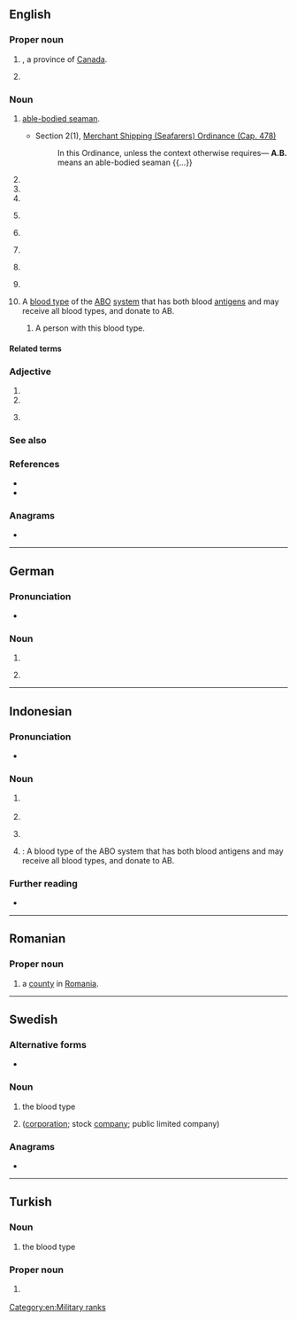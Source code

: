 {{also/ab}}
==English==
{{wikipedia}}

===Proper noun===
{{en-proper noun}}

# {{abbreviation of|en|Alberta|nodot=1}}, a province of [[Canada]].
#: {{coordinate terms|en|BC|MB|NB|NL|NS|NT|NU|ON|PE|QC|SK|YT}}
# {{initialism of|en|{{w|lang=en|Artium baccalaureus|'''Artium baccalaureus'''}}}}

===Noun===
{{en-noun|~}}

# {{initialism of|en|able seaman||dot=;}} [[able-bodied seaman]].
#* Section 2(1), [https://www.elegislation.gov.hk/hk/cap478 Merchant Shipping (Seafarers) Ordinance (Cap. 478)]
#*: In this Ordinance, unless the context otherwise requires— '''A.B.''' means an able-bodied seaman {{...}}
# {{initialism of|en|adult baby}}
# {{initialism of|en|afterburner}}
# {{initialism of|en|[[aid]] to the [[blind]]}}
# {{lb|en|military|aviation}} {{initialism of|en|airbase}}
# {{lb|en|organic chemistry}} {{abbreviation of|en|alkylbenzene}}
#: {{hypo|en|LAB}}
# {{lb|en|medical}} {{initialism of|en|antibody}}
# {{initialism of|en|[[artificial]] [[breeding]]}}
# {{lb|en|law|politics}} {{initialism of|en|[[assembly]] [[bill]]}}
# A [[blood type]] of the [[ABO]] [[system]] that has both blood [[antigen]]s and may receive all blood types, and donate to AB.
#: {{cot|en|A|B|O|A+|B+|AB+|O+|A-|B-|AB-|O-}}
## {{lb|en|countable}} A person with this blood type.

====Related terms====
{{rel3|en|title=assembly bill|
|SB
|HB
|SR
|AR
|HR
}}

===Adjective===
{{en-adj|-}}

# {{initialism of|en|airborne}}
# {{initialism of|en|antiballistic}}
# {{lb|en|baseball}} {{initialism of|en|at bat}}

===See also===
{{col3|en|
|AB language
|fast yellow AB
}}

===References===
* {{R:American Heritage 2000|AB}}
* {{R:Dictionary.com|AB}}

===Anagrams===
* {{anagrams|en|a=ab|-ba-|B. A.|B.A.|BA|Ba|ba|ba'}}

[[Category:en:Military ranks]]

{{c|en|Paraphilias}}

----

==German==

===Pronunciation===
* {{audio|de|De-AB.ogg|Audio}}

===Noun===
{{head|de|noun|g=m}}

# {{abbreviation of|de|Anrufbeantworter}}
# {{lb|de|apartment listing}} {{abbreviation of|de|Altbau}}

----

==Indonesian==

===Pronunciation===
* {{IPA|id|/ˈabe/|qual1=}}

===Noun===
{{id-noun|head=|pl=duplication}}

# {{lb|id|finance|management}} {{initialism of|id|anggaran belanja}}
# {{initialism of|id|arah benar}}
# {{lb|id|military}} {{initialism of|id|angkatan bersenjata}}
# {{lb|id|hematology}} {{l|en|AB}}: A blood type of the ABO system that has both blood antigens and may receive all blood types, and donate to AB.

===Further reading===
* {{R:KBBI Daring}}

----
==Romanian==

===Proper noun===
{{head|ro|proper noun}}

# {{abbreviation of|ro|Alba|dot=,}} a [[county]] in [[Romania]].

----

==Swedish==

===Alternative forms===
* {{l|sv|Ab}} {{qualifier|Finland Swedish, only in the sense "aktiebolag" below}}

===Noun===
{{head|sv|noun}}

# the blood type {{m|en|AB}}
# {{abbreviation of|sv|aktiebolag}} ([[corporation]]; stock [[company]]; public limited company)

===Anagrams===
* {{anagrams|sv|a=ab|ba}}

----

==Turkish==

===Noun===
{{head|tr|noun}}

# the blood type {{m|en|AB}}

===Proper noun===
{{head|tr|proper noun}}

# {{lb|tr|politics}} {{initialism of|tr|Avrupa Birliği|nodot=1}} {{gloss|European Union}}